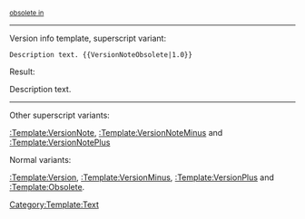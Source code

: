 <sup>[[Release_notes_{{{1}}}|obsolete in {{{1}}}]]<noinclude>

----

Version info template, superscript variant:

 <nowiki>Description text. {{VersionNoteObsolete|1.0}}</nowiki>

Result:

Description text. {{VersionNoteObsolete|1.0}}

----

Other superscript variants:

[[:Template:VersionNote]], [[:Template:VersionNoteMinus]] and [[:Template:VersionNotePlus]]

Normal variants:

[[:Template:Version]], [[:Template:VersionMinus]], [[:Template:VersionPlus]] and [[:Template:Obsolete]].

[[Category:Template:Text]]
</noinclude>